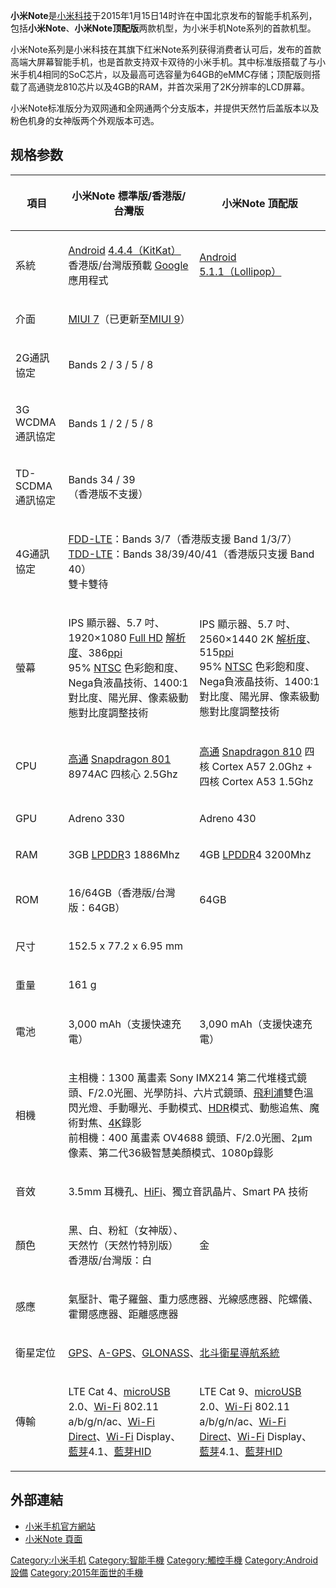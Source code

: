 {{unreferenced|time=2017-12-10T00:40:47+00:00}}
{{Infobox Mobile
| name        	=小米Note 
| image         =Xiaomi_Mi_Note.jpg
| manufacturer	=[[小米科技|小米科技]]
| released    	={{Start date and age|2015|01|15|df=yes}}
| available   	={{Start date and age|2015|01|27|df=yes}}
| series      	=[[小米手機|小米手機]]Note
| related     	=
| predecessor 	=
| successor   	=[[小米Note_2|小米Note 2]]
| status      	=已停售
| form        	=前後曲面玻璃、鋁合金邊框
| size        	={{convert|155.1|mm|in|abbr=on}} 長<br> {{convert|77.6|mm|in|abbr=on}} 寬<br>  {{convert|6.95|mm|in|abbr=on}} 厚
| weight        ={{convert|161|g|oz|abbr=on}}
| networks    	=4G、3G、2G
| os          	=頂配版: [[Android|Android]] 5.1.1 with [[MIUI|MIUI]] <br> 標準版:  [[Android|Android]] 4.4.4 with [[MIUI|MIUI]]
| cpu         	=頂配版: [[高通|高通]] [[Snapdragon|Snapdragon 810]] <br>標準版:  [[高通|高通]] [[Snapdragon|Snapdragon 801]]
| screen      	=[[Japan_Display_Inc.|Japan Display Inc.]]、[[夏普公司|SHARP]] IPS<br>5.7吋、515[[每英寸像素|ppi]]、2560x1440像素
| exterior_screen =
| input       	=[[電容式感應|電容式]][[多點觸控|多點觸控]][[觸控式螢幕|屏]]
| memory      	=4GB/3GB RAM [[LPDDR|LPDDR]]
|storage=16GB（仅标准版及全网通版）/64GB [[多媒體記憶卡|eMMC]]5.0| memory_card 	=不支持
| connectivity	=[[Wi-Fi|Wi-Fi]] 802.11 a/b/g/n/ac<br>[[Wi-Fi_Direct|Wi-Fi Direct]]<br>[[Wi-Fi|Wi-Fi]] Display<br>[[藍芽|藍芽]]4.0<br>[[藍芽規範|藍芽HID]]<br>[[GPS|GPS]]<br>GPS+[[GLONASS|GLONASS]]<br>[[A-GPS|A-GPS]]<br>[[北斗衛星導航系統|北斗衛星導航系統]]
| battery     	= 頂配版: 3090[[mAh|mAh]][[鋰離子聚合物電池|鋰離子聚合物電池]](内置) <br>標準版: 3000[[mAh|mAh]][[鋰離子聚合物電池|鋰離子聚合物電池]](内置)
| camera      	=[[Sony|Sony]] 1300萬畫素
| 2nd_camera  	={{link-en|OmniVision|OmniVision Technologies}} 400萬畫素
}}

'''小米Note'''是[[小米科技|小米科技]]于2015年1月15日14时许在中国北京发布的智能手机系列，包括'''小米Note'''、'''小米Note顶配版'''两款机型，为小米手机Note系列的首款机型。

小米Note系列是小米科技在其旗下红米Note系列获得消费者认可后，发布的首款高端大屏幕智能手机，也是首款支持双卡双待的小米手机。其中标准版搭载了与小米手机4相同的SoC芯片，以及最高可选容量为64GB的eMMC存储；顶配版则搭载了高通骁龙810芯片以及4GB的RAM，并首次采用了2K分辨率的LCD屏幕。

小米Note标准版分为双网通和全网通两个分支版本，并提供天然竹后盖版本以及粉色机身的女神版两个外观版本可选。

== 规格参数 ==
{| class="wikitable" style="text-align:center;"
|-
! 項目 !! 小米Note 標準版/香港版/台灣版!! 小米Note 頂配版
|-
| 系統 || [[Android|Android]] [[Android歷史版本|4.4.4（KitKat）]]<br />香港版/台灣版預載 [[Google|Google]] 應用程式
| [[Android|Android]] [[Android歷史版本|5.1.1（Lollipop）]]
|-
| 介面 || colspan="2" | [[MIUI|MIUI 7]]（已更新至[[MIUI|MIUI 9]]）
|-
| 2G通訊協定 || colspan="2" | Bands 2 / 3 / 5 / 8
|-
| 3G WCDMA<br>通訊協定 || colspan="2" | Bands 1 / 2 / 5 / 8
|-
| TD-SCDMA<br>通訊協定 || colspan="2" | Bands 34 / 39<br />（香港版不支援）
|-
| 4G通訊協定 || colspan="2" | [[長期演進技術|FDD-LTE]]：Bands 3/7（香港版支援 Band 1/3/7） <br>[[分時長期演進|TDD-LTE]]：Bands 38/39/40/41（香港版只支援 Band 40）<br>雙卡雙待
|-
| 螢幕 || IPS 顯示器、5.7 吋、1920×1080 [[Full_HD|Full HD]] [[解析度|解析度]]、386[[每英寸點數|ppi]]<br>95% [[NTSC|NTSC]] 色彩飽和度、Nega負液晶技術、1400:1對比度、陽光屏、像素級動態對比度調整技術
| IPS 顯示器、5.7 吋、2560×1440 2K [[解析度|解析度]]、515[[每英寸點數|ppi]]<br>95% [[NTSC|NTSC]] 色彩飽和度、Nega負液晶技術、1400:1對比度、陽光屏、像素級動態對比度調整技術
|-
| CPU || [[高通|高通]] [[Snapdragon|Snapdragon 801]] 8974AC 四核心 2.5Ghz
| [[高通|高通]] [[Snapdragon|Snapdragon 810]] 四核 Cortex A57 2.0Ghz + 四核 Cortex A53 1.5Ghz
|-
| GPU || Adreno 330
| Adreno 430
|-
| RAM || 3GB [[LPDDR|LPDDR]]3 1886Mhz
| 4GB [[LPDDR|LPDDR]]4 3200Mhz
|-
| ROM || 16/64GB（香港版/台灣版：64GB）
| 64GB
|-
| 尺寸 || colspan="2" | 152.5 x 77.2 x 6.95 mm
|-
| 重量 || colspan="2" | 161 g
|-
| 電池 || 3,000 mAh（支援快速充電）
| 3,090 mAh（支援快速充電）
|-
| 相機 || colspan="2" |
主相機：1300 萬畫素 Sony IMX214 第二代堆棧式鏡頭、F/2.0光圈、光學防抖、六片式鏡頭、[[飛利浦|飛利浦]]雙色溫閃光燈、手動曝光、手動模式、[[高動態範圍成像|HDR]]模式、動態追焦、魔術對焦、[[4K|4K]]錄影<br>
前相機：400 萬畫素 {{link-en|OmniVision|OmniVision Technologies}} OV4688 鏡頭、F/2.0光圈、2μm像素、第二代36級智慧美顏模式、1080p錄影
|-
| 音效 || colspan="2" | 3.5mm 耳機孔、[[HiFi|HiFi]]、獨立音訊晶片、Smart PA 技術
|-
| 顏色 || 黑、白、粉紅（女神版）、天然竹（天然竹特別版）<br />香港版/台灣版：白
| 金
|-
| 感應 || colspan="2" | 氣壓計、電子羅盤、重力感應器、光線感應器、陀螺儀、霍爾感應器、距離感應器
|-
| 衛星定位 || colspan="2" | [[GPS|GPS]]、[[A-GPS|A-GPS]]、[[格洛納斯系統|GLONASS]]、[[北斗衛星導航系統|北斗衛星導航系統]]
|-
| 傳輸 || LTE Cat 4、[[microUSB|microUSB]] 2.0、[[Wi-Fi|Wi-Fi]] 802.11 a/b/g/n/ac、[[Wi-Fi_Direct|Wi-Fi Direct]]、[[Wi-Fi|Wi-Fi]] Display、[[藍芽|藍芽]]4.1、[[藍芽規範|藍芽HID]]
| LTE Cat 9、[[microUSB|microUSB]] 2.0、[[Wi-Fi|Wi-Fi]] 802.11 a/b/g/n/ac、[[Wi-Fi_Direct|Wi-Fi Direct]]、[[Wi-Fi|Wi-Fi]] Display、[[藍芽|藍芽]]4.1、[[藍芽規範|藍芽HID]]
|}

== 外部連結 ==
*[http://www.mi.com/ 小米手机官方網站] {{Wayback|url=http://www.mi.com/ |date=20110225121259 }}
*[http://www.mi.com/minote 小米Note 頁面] {{Wayback|url=http://www.mi.com/minote |date=20150119014218 }}

{{小米科技}}

[[Category:小米手机|Category:小米手机]]
[[Category:智能手機|Category:智能手機]]
[[Category:觸控手機|Category:觸控手機]]
[[Category:Android設備|Category:Android設備]]
[[Category:2015年面世的手機|Category:2015年面世的手機]]